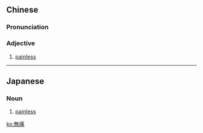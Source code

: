 {{also|无痛}}
==Chinese==
{{zh-forms|s=无痛}}

===Pronunciation===
{{zh-pron
|m=wútòng
|c=mou4 tung3
|cat=a
}}

===Adjective===
{{zh-adj}}

# [[painless]]

----

==Japanese==
{{ja-kanjitab|む|つう|yomi=on}}

===Noun===
{{ja-noun|むつう}}

# [[painless]]

[[ko:無痛]]